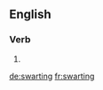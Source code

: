 
==English==

===Verb===
{{head|en|present participle}}

# {{present participle of|swart|lang=en}}

[[de:swarting]]
[[fr:swarting]]